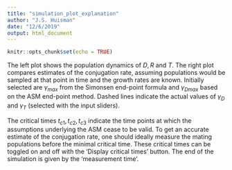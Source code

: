 ```yaml
---
title: "simulation_plot_explanation"
author: "J.S. Huisman"
date: "12/6/2019"
output: html_document
---
```


```r
knitr::opts_chunk$set(echo = TRUE)
```

The left plot shows the population dynamics of $D, R$ and $T$. The right plot compares estimates of the conjugation rate, assuming populations would be sampled at that point in time and the growth rates are known. Initially selected are $\gamma_{max}$ from the Simonsen end-point formula and $\gamma_{Dmax}$ based on the ASM end-point method. Dashed lines indicate the actual values of $\gamma_D$ and $\gamma_T$ (selected with the input sliders). 

The critical times $t_{c1}, t_{c2}, t_{c3}$ indicate the time points at which the assumptions underlying the ASM cease to be valid. To get an accurate estimate of the conjugation rate, one should ideally measure the mating populations before the minimal critical time. These critical times can be toggled on and off with the 'Display critical times' button. The end of the simulation is given by the 'measurement time'.
